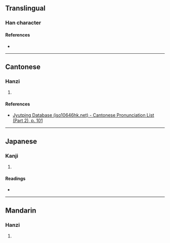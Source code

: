 {{also|𡺃}}
{{character info}}
==Translingual==

===Han character===
{{Han char|rn=46|rad=山|as=11|sn=14|four=22243|canj=UVMI|ids=⿱山將}}

====References====
* {{Han ref|kx=0319.030|dkj=08429|dj=0619.130|hdz=10795.150|uh=5D88|ud=23944|bh=E1AC|bd=57772}}

----

==Cantonese==

===Hanzi===
{{yue-hanzi|jyut=[[coeng1]]|y=cheung1}}

# {{rfdef|yue|sort=山11}}

====References====
* [http://www.iso10646hk.net/jp/document/download.jsp Jyutping Database (iso10646hk.net) - Cantonese Pronunciation List (Part 2), p. 101]

----

==Japanese==

===Kanji===
{{ja-kanji|grade=|rs=山11}}

# {{rfdef|ja|sort=山11}}

====Readings====
* {{ja-readings|on=[[しゃう]] (shau), [[そう]] (sō)|kun=}}

----

==Mandarin==

===Hanzi===
{{cmn-hanzi|pin=[[qiāng]] ([[qiang1]])|wg=ch'iang<sup>1</sup>}}

# {{rfdef|cmn|sort=山11}}